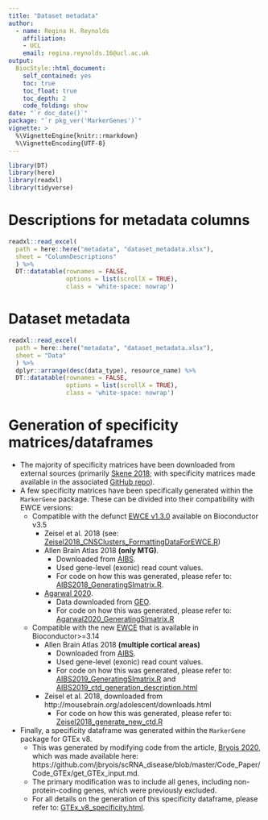 ```yaml
---
title: "Dataset metadata"
author: 
  - name: Regina H. Reynolds
    affiliation:
    - UCL
    email: regina.reynolds.16@ucl.ac.uk
output: 
  BiocStyle::html_document:
    self_contained: yes
    toc: true
    toc_float: true
    toc_depth: 2
    code_folding: show
date: "`r doc_date()`"
package: "`r pkg_ver('MarkerGenes')`"
vignette: >
  %\VignetteEngine{knitr::rmarkdown}
  %\VignetteEncoding{UTF-8}  
---
```


```r

library(DT)
library(here)
library(readxl)
library(tidyverse)

```

# Descriptions for metadata columns

```r

readxl::read_excel(
  path = here::here("metadata", "dataset_metadata.xlsx"), 
  sheet = "ColumnDescriptions"
  ) %>% 
  DT::datatable(rownames = FALSE,
                options = list(scrollX = TRUE),
                class = 'white-space: nowrap')

```

# Dataset metadata

```r

readxl::read_excel(
  path = here::here("metadata", "dataset_metadata.xlsx"), 
  sheet = "Data"
  ) %>% 
  dplyr::arrange(desc(data_type), resource_name) %>% 
  DT::datatable(rownames = FALSE,
                options = list(scrollX = TRUE),
                class = 'white-space: nowrap')

```

# Generation of specificity matrices/dataframes

- The majority of specificity matrices have been downloaded from external sources (primarily [Skene 2018](https://pubmed.ncbi.nlm.nih.gov/29785013/); with specificity matrices made available in the associated [GitHub repo](https://github.com/NathanSkene/MAGMA_Celltyping/tree/master/data)).
- A few specificity matrices have been specifically generated within the `MarkerGene` package. These can be divided into their compatibility with EWCE versions:
    - Compatible with the defunct [EWCE v1.3.0](https://bioconductor.riken.jp/packages/3.5/bioc/html/EWCE.html) available on Bioconductor v3.5
        - Zeisel et al. 2018 (see: [Zeisel2018_CNSClusters_FormattingDataForEWCE.R](https://github.com/RHReynolds/MarkerGenes/blob/master/data-raw/Zeisel2018_CNSClusters_FormattingDataForEWCE.R))
        - Allen Brain Atlas 2018 **(only MTG)**. 
            - Downloaded from [AIBS](https://portal.brain-map.org/atlases-and-data/rnaseq/human-mtg-smart-seq).
            - Used gene-level (exonic) read count values.
            - For code on how this was generated, please refer to: [AIBS2018_GeneratingSImatrix.R](https://github.com/RHReynolds/MarkerGenes/blob/master/data-raw/AIBS2018_GeneratingSImatrix.R). 
        - [Agarwal 2020](https://www.nature.com/articles/s41467-020-17876-0).
            - Data downloaded from [GEO](https://www.ncbi.nlm.nih.gov/geo/query/acc.cgi?acc=GSE140231). 
            - For code on how this was generated, please refer to: [Agarwal2020_GeneratingSImatrix.R](https://github.com/RHReynolds/MarkerGenes/blob/master/data-raw/Agarwal2020_GeneratingSImatrix.R)
    - Compatible with the new [EWCE](https://nathanskene.github.io/EWCE/index.html) that is available in Bioconductor>=3.14
        - Allen Brain Atlas 2018 **(multiple cortical areas)**
            - Downloaded from [AIBS](https://portal.brain-map.org/atlases-and-data/rnaseq/human-multiple-cortical-areas-smart-seq).
            - Used gene-level (exonic) read count values.
            - For code on how this was generated, please refer to: [AIBS2019_GeneratingSImatrix.R](https://github.com/RHReynolds/MarkerGenes/blob/master/data-raw/AIBS2019_GeneratingSImatrix.R) and [AIBS2019_ctd_generation_description.html](https://github.com/RHReynolds/MarkerGenes/blob/master/data-raw/AIBS2019_ctd_generation_description.html)
        - Zeisel et al. 2018, downloaded from http://mousebrain.org/adolescent/downloads.html 
            - For code on how this was generated, please refer to: [Zeisel2018_generate_new_ctd.R](https://github.com/RHReynolds/MarkerGenes/blob/master/data-raw/Zeisel2018_generate_new_ctd.R)
- Finally, a specificity dataframe was generated within the `MarkerGene` package for GTEx v8. 
    - This was generated by modifying code from the article, [Bryois 2020](https://pubmed.ncbi.nlm.nih.gov/32341526/), which was made available here: https://github.com/jbryois/scRNA_disease/blob/master/Code_Paper/Code_GTEx/get_GTEx_input.md. 
    - The primary modification was to include all genes, including non-protein-coding genes, which were previously excluded.
    - For all details on the generation of this specificity dataframe, please refer to: [GTEx_v8_specificity.html](https://github.com/RHReynolds/MarkerGenes/blob/master/data-raw/GTEx_v8_specificity.Rmd).
 
